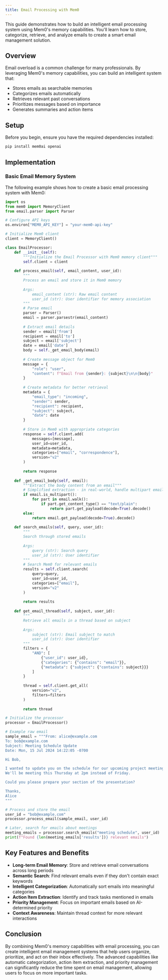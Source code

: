 ```yaml
---
title: Email Processing with Mem0
---
```


This guide demonstrates how to build an intelligent email processing system using Mem0's memory capabilities. You'll learn how to store, categorize, retrieve, and analyze emails to create a smart email management solution.

## Overview

Email overload is a common challenge for many professionals. By leveraging Mem0's memory capabilities, you can build an intelligent system that:

- Stores emails as searchable memories
- Categorizes emails automatically
- Retrieves relevant past conversations
- Prioritizes messages based on importance
- Generates summaries and action items

## Setup

Before you begin, ensure you have the required dependencies installed:

```bash
pip install mem0ai openai
```

## Implementation

### Basic Email Memory System

The following example shows how to create a basic email processing system with Mem0:

```python
import os
from mem0 import MemoryClient
from email.parser import Parser

# Configure API keys
os.environ["MEM0_API_KEY"] = "your-mem0-api-key"

# Initialize Mem0 client
client = MemoryClient()

class EmailProcessor:
    def __init__(self):
        """Initialize the Email Processor with Mem0 memory client"""
        self.client = client
        
    def process_email(self, email_content, user_id):
        """
        Process an email and store it in Mem0 memory
        
        Args:
            email_content (str): Raw email content
            user_id (str): User identifier for memory association
        """
        # Parse email
        parser = Parser()
        email = parser.parsestr(email_content)
        
        # Extract email details
        sender = email['from']
        recipient = email['to']
        subject = email['subject']
        date = email['date']
        body = self._get_email_body(email)
        
        # Create message object for Mem0
        message = {
            "role": "user",
            "content": f"Email from {sender}: {subject}\n\n{body}"
        }
        
        # Create metadata for better retrieval
        metadata = {
            "email_type": "incoming",
            "sender": sender,
            "recipient": recipient,
            "subject": subject,
            "date": date
        }
        
        # Store in Mem0 with appropriate categories
        response = self.client.add(
            messages=[message],
            user_id=user_id,
            metadata=metadata,
            categories=["email", "correspondence"],
            version="v2"
        )
        
        return response
    
    def _get_email_body(self, email):
        """Extract the body content from an email"""
        # Simplified extraction - in real-world, handle multipart emails
        if email.is_multipart():
            for part in email.walk():
                if part.get_content_type() == "text/plain":
                    return part.get_payload(decode=True).decode()
        else:
            return email.get_payload(decode=True).decode()
    
    def search_emails(self, query, user_id):
        """
        Search through stored emails
        
        Args:
            query (str): Search query
            user_id (str): User identifier
        """
        # Search Mem0 for relevant emails
        results = self.client.search(
            query=query,
            user_id=user_id,
            categories=["email"],
            version="v2"
        )
        
        return results
        
    def get_email_thread(self, subject, user_id):
        """
        Retrieve all emails in a thread based on subject
        
        Args:
            subject (str): Email subject to match
            user_id (str): User identifier
        """
        filters = {
            "AND": [
                {"user_id": user_id},
                {"categories": {"contains": "email"}},
                {"metadata": {"subject": {"contains": subject}}}
            ]
        }
        
        thread = self.client.get_all(
            version="v2",
            filters=filters
        )
        
        return thread

# Initialize the processor
processor = EmailProcessor()

# Example raw email
sample_email = """From: alice@example.com
To: bob@example.com
Subject: Meeting Schedule Update
Date: Mon, 15 Jul 2024 14:22:05 -0700

Hi Bob,

I wanted to update you on the schedule for our upcoming project meeting.
We'll be meeting this Thursday at 2pm instead of Friday.

Could you please prepare your section of the presentation?

Thanks,
Alice
"""

# Process and store the email
user_id = "bob@example.com"
processor.process_email(sample_email, user_id)

# Later, search for emails about meetings
meeting_emails = processor.search_emails("meeting schedule", user_id)
print(f"Found {len(meeting_emails['results'])} relevant emails")
```

## Key Features and Benefits

- **Long-term Email Memory**: Store and retrieve email conversations across long periods
- **Semantic Search**: Find relevant emails even if they don't contain exact keywords
- **Intelligent Categorization**: Automatically sort emails into meaningful categories
- **Action Item Extraction**: Identify and track tasks mentioned in emails
- **Priority Management**: Focus on important emails based on AI-determined priority
- **Context Awareness**: Maintain thread context for more relevant interactions

## Conclusion

By combining Mem0's memory capabilities with email processing, you can create intelligent email management systems that help users organize, prioritize, and act on their inbox effectively. The advanced capabilities like automatic categorization, action item extraction, and priority management can significantly reduce the time spent on email management, allowing users to focus on more important tasks.

